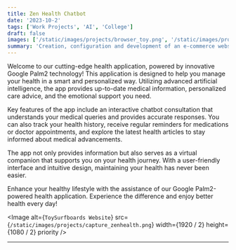 ```yaml
---
title: Zen Health Chatbot
date: '2023-10-2'
tags: ['Work Projects', 'AI', 'College']
draft: false
images: ['/static/images/projects/browser_toy.png', '/static/images/projects/browser_toy.png']
summary: 'Creation, configuration and development of an e-commerce website on WordPress for a famous surfboard shaper'
---
```


Welcome to our cutting-edge health application, powered by innovative Google Palm2 technology! This application is designed to help you manage your health in a smart and personalized way. Utilizing advanced artificial intelligence, the app provides up-to-date medical information, personalized care advice, and the emotional support you need.

Key features of the app include an interactive chatbot consultation that understands your medical queries and provides accurate responses. You can also track your health history, receive regular reminders for medications or doctor appointments, and explore the latest health articles to stay informed about medical advancements.

The app not only provides information but also serves as a virtual companion that supports you on your health journey. With a user-friendly interface and intuitive design, maintaining your health has never been easier.

Enhance your healthy lifestyle with the assistance of our Google Palm2-powered health application. Experience the difference and enjoy better health every day!

<Image
  alt={`ToySurfboards Website`}
  src={`/static/images/projects/capture_zenhealth.png`}
  width={1920 / 2}
  height={1080 / 2}
  priority
/>


---

